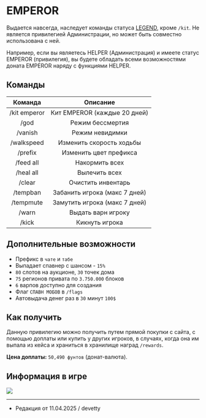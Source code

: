 # EMPEROR

Выдается навсегда, наследует команды статуса [LEGEND](https://www.etty.su/docs/wiki/donate/legend), кроме ```/kit```. Не является привилегией Администрации, но может быть совместно использована с ней.

Например, если вы являетесь HELPER (Администрация) и имеете статус EMPEROR (привилегия), вы будете обладать всеми возможностями доната EMPEROR наряду с функциями HELPER.

## Команды

| Команда | Описание |
| :---------: | :---------: |
| /kit emperor | Кит EMPEROR (каждые 20 дней) |
| /god | Режим бессмертия |
| /vanish | Режим невидимки |
| /walkspeed | Изменить скорость ходьбы |
| /prefix | Изменить цвет префикса |
| /feed all | Накормить всех |
| /heal all | Вылечить всех |
| /clear | Очистить инвентарь |
| /tempban | Забанить игрока (макс 7 дней) |
| /tempmute | Замутить игрока (макс 7 дней) |
| /warn | Выдать варн игроку |
| /kick | Кикнуть игрока |

## Дополнительные возможности

- Префикс в ```чате``` и ```табе```
- Выпадает спавнер с шансом - ```15%```
- ```80``` слотов на аукционе, ```30``` точек дома
- ```75``` регионов привата по ```3.750.000``` блоков
- ```6``` варпов доступно для создания
- Флаг ```СПАВН МОБОВ``` в ```/flags```
- Автовыдача денег раз в ```30``` минут ```100$```

## Как получить

Данную привилегию можно получить путем прямой покупки с сайта, с помощью доплаты или купить у других игроков, в случаях, когда она им выпала из кейса и храниться в хранилище наград ```/rewards```.

**Цена доплаты:** ```50,490 фунтов``` (донат-валюта).

## Информация в игре

<img src="https://s3.etty.su/wiki/survival/donate/emperor.png" />

--------

- Редакция от 11.04.2025 / devetty